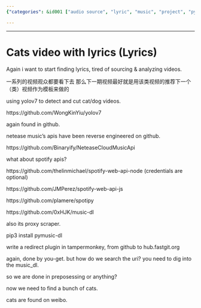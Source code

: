 ```yaml
---
{"categories": &id001 ["audio source", "lyric", "music", "project", "pyjom"], "category": "Music", "date": "2021-12-19 10:50:34", "description": "The article discusses techniques for finding and extracting lyrics, detecting cat/dog videos using YOLOv7, and utilizing various APIs for music platforms like Netease Music and Spotify. The discussion also covers installing pymusic-dl, creating a redirect plugin for Tampermonkey, and searching URI in music_dl while finding cats on Weibo.", "tags": *id001, "title": "Cats video with lyrics_1"}

---
```


------

# Cats video with lyrics (Lyrics)

Again i want to start finding lyrics, tired of sourcing & analyzing videos.

一系列的视频观众都要看下去 那么下一期视频最好就是用该类视频的推荐下一个（类）视频作为模板来做的

using yolov7 to detect and cut cat/dog videos.

https://github.com/WongKinYiu/yolov7

again found in github.

netease music's apis have been reverse engineered on github.

https://github.com/Binaryify/NeteaseCloudMusicApi

what about spotify apis?

https://github.com/thelinmichael/spotify-web-api-node (credentials are optional)

https://github.com/JMPerez/spotify-web-api-js

https://github.com/plamere/spotipy

https://github.com/0xHJK/music-dl

also its proxy scraper.

pip3 install pymusic-dl

write a redirect plugin in tampermonkey, from github to hub.fastgit.org

again, done by you-get. but how do we search the uri? you need to dig into the music_dl.

so we are done in preposessing or anything?

now we need to find a bunch of cats.

cats are found on weibo.

